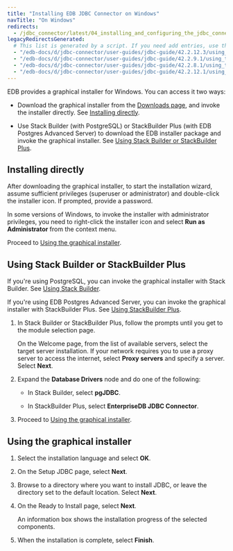 ```yaml
---
title: "Installing EDB JDBC Connector on Windows"
navTitle: "On Windows"
redirects:
  - /jdbc_connector/latest/04_installing_and_configuring_the_jdbc_connector/04_using_the_graphical_installer_to_install_the_connector/
legacyRedirectsGenerated:
  # This list is generated by a script. If you need add entries, use the `legacyRedirects` key.
  - "/edb-docs/d/jdbc-connector/user-guides/jdbc-guide/42.2.12.3/using_the_graphical_installer_to_install_the_connector.html"
  - "/edb-docs/d/jdbc-connector/user-guides/jdbc-guide/42.2.9.1/using_the_graphical_installer_to_install_the_connector.html"
  - "/edb-docs/d/jdbc-connector/user-guides/jdbc-guide/42.2.8.1/using_the_graphical_installer_to_install_the_connector.html"
  - "/edb-docs/d/jdbc-connector/user-guides/jdbc-guide/42.2.12.1/using_the_graphical_installer_to_install_the_connector.html"
---
```



EDB provides a graphical installer for Windows. You can access it two ways:

- Download the graphical installer from the [Downloads page](https://www.enterprisedb.com/software-downloads-postgres#connectors), and invoke the installer directly. See [Installing directly](#installing-directly).

- Use Stack Builder (with PostgreSQL) or StackBuilder Plus (with EDB Postgres Advanced Server) to download the EDB installer package and invoke the graphical installer. See [Using Stack Builder or StackBuilder Plus](#using-stack-builder-or-stackbuilder-plus).


## Installing directly

After downloading the graphical installer, to start the installation wizard, assume sufficient privileges (superuser or administrator) and double-click the installer icon. If prompted, provide a password.

In some versions of Windows, to invoke the installer with administrator privileges, you need to right-click the installer icon and select **Run as Administrator** from the context menu.

Proceed to [Using the graphical installer](#using-the-graphical-installer).


## Using Stack Builder or StackBuilder Plus

If you're using PostgreSQL, you can invoke the graphical installer with Stack Builder. See [Using Stack Builder](https://www.enterprisedb.com/docs/supported-open-source/postgresql/installing/03_using_stackbuilder/). 

If you're using EDB Postgres Advanced Server, you can invoke the graphical installer with StackBuilder Plus. See [Using StackBuilder Plus](/epas/latest/epas_inst_windows/installing_advanced_server_with_the_interactive_installer/using_stackbuilder_plus/). 

1. In Stack Builder or StackBuilder Plus, follow the prompts until you get to the module selection page.

   On the Welcome page, from the list of available servers, select the target server installation. If your network requires you to use a proxy server to access the internet, select **Proxy servers** and specify a server. Select **Next**.

1. Expand the **Database Drivers** node and do one of the following:

   - In Stack Builder, select **pgJDBC**. 

   - In StackBuilder Plus, select **EnterpriseDB JDBC Connector**.

1. Proceed to [Using the graphical installer](#using-the-graphical-installer).

## Using the graphical installer 

1. Select the installation language and select **OK**.

1. On the Setup JDBC page, select **Next**.

1. Browse to a directory where you want to install JDBC, or leave the directory set to the default location. Select **Next**.

1. On the Ready to Install page, select **Next**.

   An information box shows the installation progress of the selected components. 

1. When the installation is complete, select **Finish**.

